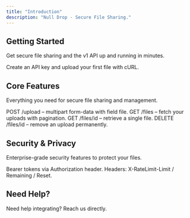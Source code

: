 ```yaml
---
title: "Introduction"
description: "Null Drop - Secure File Sharing."
---
```


## Getting Started

Get secure file sharing and the v1 API up and running in minutes.

<Card title="Quick Start" icon="rocket" horizontal href="/quickstart">
  Create an API key and upload your first file with cURL.
</Card>

## Core Features

Everything you need for secure file sharing and management.

<Columns cols={2}>
  <Card title="Upload" icon="upload" href="/api-reference/endpoint/create">
    POST /upload – multipart form-data with field file.
  </Card>
  <Card title="List files" icon="list" href="/api-reference/endpoint/get">
    GET /files – fetch your uploads with pagination.
  </Card>
  <Card title="Get file" icon="file" href="/api-reference/endpoint/webhook">
    GET /files/id – retrieve a single file.
  </Card>
  <Card title="Delete" icon="trash" href="/api-reference/endpoint/delete">
    DELETE /files/id – remove an upload permanently.
  </Card>
</Columns>

## Security & Privacy

Enterprise-grade security features to protect your files.

<Columns cols={2}>
  <Card title="Auth" icon="key" href="/api-reference/introduction">
    Bearer tokens via Authorization header.
  </Card>
  <Card title="Rate limits" icon="speedometer2" href="/api-reference/introduction">
    Headers: X-RateLimit-Limit / Remaining / Reset.
  </Card>
</Columns>

## Need Help?

<Card title="Contact Support" icon="headphones" href="mailto:contact@nulltools.xyz">
  Need help integrating? Reach us directly.
</Card>